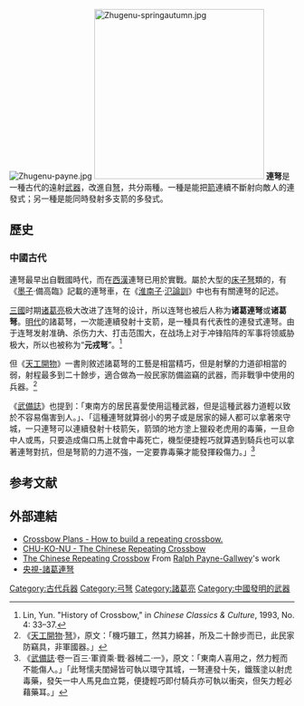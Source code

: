 [[File:Zhugenu-payne.jpg|right]]
[[File:Zhugenu-springautumn.jpg|300px]]
'''連弩'''是一種古代的遠射[[武器|武器]]，改進自[[弩|弩]]，共分兩種。一種是能把[[箭|箭]]連續不斷射向敵人的連發式；另一種是能同時發射多支箭的多發式。

== 歷史 ==
=== 中國古代 ===
連弩最早出自戰國時代，而在[[西漢|西漢]]連弩已用於實戰。屬於大型的[[床子弩|床子弩]]類的，有《[[墨子_(书)|墨子]]·備高臨》記載的連弩車，在《[[淮南子|淮南子]]·[[氾論訓|氾論訓]]》中也有有關連弩的記述。

[[三國|三國]]时期[[诸葛亮|诸葛亮]]极大改进了连弩的设计，所以连弩也被后人称为'''诸葛連弩'''或'''诸葛弩'''。[[明朝|明代]]的諸葛弩，一次能連續發射十支箭，是一種具有代表性的連發式連弩。由于连弩发射准确、杀伤力大、打击范围大，在战场上对于冲锋陷阵的军事将领威胁极大，所以也被称为“'''元戎弩'''”。<ref>Lin, Yun. "History of Crossbow," in ''Chinese Classics & Culture'', 1993, No. 4: 33–37.</ref>

但《[[天工開物|天工開物]]》一書則敘述諸葛弩的工藝是相當精巧，但是射擊的力道卻相當的弱，射程最多到二十餘步，適合做為一般民家防備盜竊的武器，而非戰爭中使用的兵器。<ref>《[[天工開物|天工開物]]·[[:s:天工開物/弩|弩]]》，原文：「機巧雖工，然其力綿甚，所及二十餘步而已，此民家防竊具，非軍國器。」</ref>

《[[武備誌|武備誌]]》也提到：「東南方的居民喜愛使用這種武器，但是這種武器力道輕以致於不容易傷害到人。」、「這種連弩就算弱小的男子或是居家的婦人都可以拿著來守城，一只連弩可以連續發射十枝箭矢，箭頭的地方塗上獵殺老虎用的毒藥，一旦命中人或馬，只要造成傷口馬上就會中毒死亡，機型便捷輕巧就算遇到騎兵也可以拿著連弩對抗，但是弩箭的力道不強，一定要靠毒藥才能發揮殺傷力。」<ref>《[[武備誌|武備誌]]·卷一百三·軍資乘·戰·器械二·一》，原文：「東南人喜用之，然力輕而不能傷人。」「此弩懦夫閨婦皆可執以環守其城，一弩連發十矢，鐵簇塗以射虎毒藥，發矢一中人馬見血立斃，便捷輕巧即付騎兵亦可執以衝突，但矢力輕必藉藥耳。」</ref>

== 参考文献 ==
{{Reflist}}

== 外部連結 ==
* [http://www.vintageprojects.com/archery/cross-bow-plans.html Crossbow Plans - How to build a repeating crossbow.] {{Wayback|url=http://www.vintageprojects.com/archery/cross-bow-plans.html |date=20120623001022 }}
* [http://www.arco-iris.com/George/chu-ko-nu.htm CHU-KO-NU - The Chinese Repeating Crossbow] {{Wayback|url=http://www.arco-iris.com/George/chu-ko-nu.htm |date=20120702042628 }}
* [https://web.archive.org/web/20090308034626/http://www.rubbertreeplant.co.uk/catapult/chinxbow.php The Chinese Repeating Crossbow] From [[Sir_Ralph_Frankland-Payne-Gallwey,_3rd_Baronet|Ralph Payne-Gallwey]]'s work
*[https://www.youtube.com/watch?v=MdIZ6idQ654 央視-諸葛連弩] {{Wayback|url=https://www.youtube.com/watch?v=MdIZ6idQ654 |date=20210211121537 }}

{{中國古代武器}}

[[Category:古代兵器|Category:古代兵器]]
[[Category:弓弩|Category:弓弩]]
[[Category:諸葛亮|Category:諸葛亮]]
[[Category:中國發明的武器|Category:中國發明的武器]]